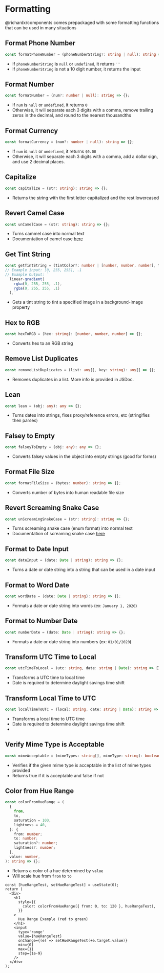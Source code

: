 
# Formatting

@richardx/components comes prepackaged with some formatting functions that can be used in many situations

## Format Phone Number

```ts
const formatPhoneNumber = (phoneNumberString?: string | null): string => {};
```

- If `phoneNumberString` is `null` or `undefined`, it returns `''`
- If `phoneNumberString` is not a 10 digit number, it returns the input

## Format Number

```ts
const formatNumber = (num?: number | null): string => {};
```

- If `num` is `null` or `undefined`, it returns `0`
- Otherwise, it will separate each 3 digits with a comma, remove trailing zeros in the decimal, and round to the nearest thousandths

## Format Currency

```ts
const formatCurrency = (num?: number | null): string => {};
```

- If `num` is `null` or `undefined`, it returns `$0.00`
- Otherwise, it will separate each 3 digits with a comma, add a dollar sign, and use 2 decimal places.

## Capitalize

```ts
const capitalize = (str: string): string => {};
```

- Returns the string with the first letter capitalized and the rest lowercased

## Revert Camel Case

```ts
const unCamelCase = (str: string): string => {};
```

- Turns cammel case into normal text
- Documentation of camel case [here](https://en.wikipedia.org/wiki/Camel_case)

## Get Tint String

```ts
const getTintString = (tintColor?: number | [number, number, number], tintStrength = 0.5): string => {};
// Example input: [0, 255, 255], .1
// Example Output: `
  linear-gradient(
    rgba(0, 255, 255, .1),
    rgba(0, 255, 255, .1)
  ),`
```

- Gets a tint string to tint a specified image in a background-image property

## Hex to RGB

```ts
const hexToRGB = (hex: string): [number, number, number] => {};
```

- Converts hex to an RGB string

## Remove List Duplicates

```ts
const removeListDuplicates = (list: any[], key: string): any[] => {};
```

- Removes duplicates in a list. More info is provided in JSDoc.

## Lean

```ts
const lean = (obj: any): any => {};
```

- Turns dates into strings, fixes proxy/reference errors, etc (stringifies then parses)

## Falsey to Empty

```ts
const falseyToEmpty = (obj: any): any => {};
```

- Converts falsey values in the object into empty strings (good for forms)

## Format File Size

```ts
const formatFileSize = (bytes: number): string => {};
```

- Converts number of bytes into human readable file size

## Revert Screaming Snake Case

```ts
const unScreamingSnakeCase = (str: string): string => {};
```

- Turns screaming snake case (enum format) into normal text
- Documentation of screaming snake case [here](https://en.wikipedia.org/wiki/Snake_case)

## Format to Date Input

```ts
const dateInput = (date: Date | string): string => {};
```

- Turns a date or date string into a string that can be used in a date input

## Format to Word Date

```ts
const wordDate = (date: Date | string): string => {};
```

- Formats a date or date string into words (ex: `January 1, 2020`)

## Format to Number Date

```ts
const numberDate = (date: Date | string): string => {};
```

- Formats a date or date string into numbers (ex: `01/01/2020`)

## Transform UTC Time to Local

```ts
const utcTimeToLocal = (utc: string, date: string | Date): string => {};
```

- Transforms a UTC time to local time
- Date is required to determine daylight savings time shift

## Transform Local Time to UTC

```ts
const localTimeToUTC = (local: string, date: string | Date): string => {};
```

- Transforms a local time to UTC time
- Date is required to determine daylight savings time shift
-

## Verify Mime Type is Acceptable

```ts
const mimeAcceptable = (mimeTypes: string[], mimeType: string): boolean => {};
```

- Verifies if the given mime type is acceptable in the list of mime types provided
- Returns true if it is acceptable and false if not

## Color from Hue Range

```ts
const colorFromHueRange = (
  {
    from,
    to,
    saturation = 100,
    lightness = 40,
  }: {
    from: number;
    to: number;
    saturation?: number;
    lightness?: number;
  },
  value: number,
): string => {};
```

- Returns a color of a hue determined by `value`
- Will scale hue from `from` to `to`

<HueRangeExample />

```tsx
const [hueRangeTest, setHueRangeTest] = useState(0);
return (
  <div>
    <h1
      style={{
        color: colorFromHueRange({ from: 0, to: 120 }, hueRangeTest),
      }}
    >
      Hue Range Example (red to green)
    </h1>
    <input
      type='range'
      value={hueRangeTest}
      onChange={(e) => setHueRangeTest(+e.target.value)}
      min={0}
      max={1}
      step={1e-9}
    />
  </div>
);
```
